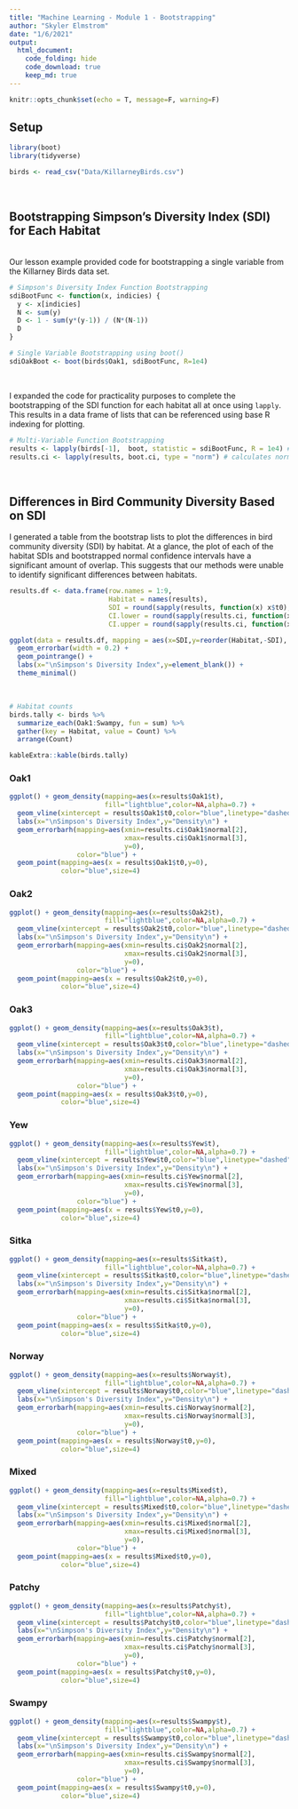 ```yaml
---
title: "Machine Learning - Module 1 - Bootstrapping"
author: "Skyler Elmstrom"
date: "1/6/2021"
output:
  html_document:
    code_folding: hide
    code_download: true
    keep_md: true
---
```


```r
knitr::opts_chunk$set(echo = T, message=F, warning=F)
```

## Setup
```r
library(boot)
library(tidyverse)

birds <- read_csv("Data/KillarneyBirds.csv")
```
<br>

## **Bootstrapping Simpson's Diversity Index (SDI) for Each Habitat**
<br>
Our lesson example provided code for bootstrapping a single variable from the Killarney Birds data set.
```r
# Simpson's Diversity Index Function Bootstrapping
sdiBootFunc <- function(x, indicies) {
  y <- x[indicies]
  N <- sum(y)
  D <- 1 - sum(y*(y-1)) / (N*(N-1))
  D
}

# Single Variable Bootstrapping using boot()
sdiOakBoot <- boot(birds$Oak1, sdiBootFunc, R=1e4)
```
<br>

I expanded the code for practicality purposes to complete the bootstrapping of the SDI function for each habitat all at once using `lapply`. This results in a data frame of lists that can be referenced using base R indexing for plotting.
```r
# Multi-Variable Function Bootstrapping
results <- lapply(birds[-1],  boot, statistic = sdiBootFunc, R = 1e4) # calculates SDI for each habitat, drops species column
results.ci <- lapply(results, boot.ci, type = "norm") # calculates normal confidence intervals for each habitat
```
<br>

## **Differences in Bird Community Diversity Based on SDI** {.tabset .tabset-pills}

I generated a table from the bootstrap lists to plot the differences in bird community diversity (SDI) by habitat. At a glance, the plot of each of the habitat SDIs and bootstrapped normal confidence intervals have a significant amount of overlap. This suggests that our methods were unable to identify significant differences between habitats.

```r
results.df <- data.frame(row.names = 1:9,
                         Habitat = names(results),
                         SDI = round(sapply(results, function(x) x$t0),4),
                         CI.lower = round(sapply(results.ci, function(x) x$normal[2]),4),
                         CI.upper = round(sapply(results.ci, function(x) x$normal[3]),4))

ggplot(data = results.df, mapping = aes(x=SDI,y=reorder(Habitat,-SDI), xmin = CI.lower, xmax = CI.upper)) +
  geom_errorbar(width = 0.2) +
  geom_pointrange() +
  labs(x="\nSimpson's Diversity Index",y=element_blank()) +
  theme_minimal()
```
<br>

```r
# Habitat counts
birds.tally <- birds %>%
  summarize_each(Oak1:Swampy, fun = sum) %>%
  gather(key = Habitat, value = Count) %>%
  arrange(Count)

kableExtra::kable(birds.tally)
```

### Oak1
```r
ggplot() + geom_density(mapping=aes(x=results$Oak1$t),
                        fill="lightblue",color=NA,alpha=0.7) + 
  geom_vline(xintercept = results$Oak1$t0,color="blue",linetype="dashed") +
  labs(x="\nSimpson's Diversity Index",y="Density\n") +
  geom_errorbarh(mapping=aes(xmin=results.ci$Oak1$normal[2],
                             xmax=results.ci$Oak1$normal[3],
                             y=0),
                 color="blue") +
  geom_point(mapping=aes(x = results$Oak1$t0,y=0),
             color="blue",size=4)
```

### Oak2
```r
ggplot() + geom_density(mapping=aes(x=results$Oak2$t),
                        fill="lightblue",color=NA,alpha=0.7) + 
  geom_vline(xintercept = results$Oak2$t0,color="blue",linetype="dashed") +
  labs(x="\nSimpson's Diversity Index",y="Density\n") +
  geom_errorbarh(mapping=aes(xmin=results.ci$Oak2$normal[2],
                             xmax=results.ci$Oak2$normal[3],
                             y=0),
                 color="blue") +
  geom_point(mapping=aes(x = results$Oak2$t0,y=0),
             color="blue",size=4)
```

### Oak3
```r
ggplot() + geom_density(mapping=aes(x=results$Oak3$t),
                        fill="lightblue",color=NA,alpha=0.7) + 
  geom_vline(xintercept = results$Oak3$t0,color="blue",linetype="dashed") +
  labs(x="\nSimpson's Diversity Index",y="Density\n") +
  geom_errorbarh(mapping=aes(xmin=results.ci$Oak3$normal[2],
                             xmax=results.ci$Oak3$normal[3],
                             y=0),
                 color="blue") +
  geom_point(mapping=aes(x = results$Oak3$t0,y=0),
             color="blue",size=4)
```

### Yew
```r
ggplot() + geom_density(mapping=aes(x=results$Yew$t),
                        fill="lightblue",color=NA,alpha=0.7) + 
  geom_vline(xintercept = results$Yew$t0,color="blue",linetype="dashed") +
  labs(x="\nSimpson's Diversity Index",y="Density\n") +
  geom_errorbarh(mapping=aes(xmin=results.ci$Yew$normal[2],
                             xmax=results.ci$Yew$normal[3],
                             y=0),
                 color="blue") +
  geom_point(mapping=aes(x = results$Yew$t0,y=0),
             color="blue",size=4)
```

### Sitka
```r
ggplot() + geom_density(mapping=aes(x=results$Sitka$t),
                        fill="lightblue",color=NA,alpha=0.7) + 
  geom_vline(xintercept = results$Sitka$t0,color="blue",linetype="dashed") +
  labs(x="\nSimpson's Diversity Index",y="Density\n") +
  geom_errorbarh(mapping=aes(xmin=results.ci$Sitka$normal[2],
                             xmax=results.ci$Sitka$normal[3],
                             y=0),
                 color="blue") +
  geom_point(mapping=aes(x = results$Sitka$t0,y=0),
             color="blue",size=4)
```

### Norway
```r
ggplot() + geom_density(mapping=aes(x=results$Norway$t),
                        fill="lightblue",color=NA,alpha=0.7) + 
  geom_vline(xintercept = results$Norway$t0,color="blue",linetype="dashed") +
  labs(x="\nSimpson's Diversity Index",y="Density\n") +
  geom_errorbarh(mapping=aes(xmin=results.ci$Norway$normal[2],
                             xmax=results.ci$Norway$normal[3],
                             y=0),
                 color="blue") +
  geom_point(mapping=aes(x = results$Norway$t0,y=0),
             color="blue",size=4)
```

### Mixed
```r
ggplot() + geom_density(mapping=aes(x=results$Mixed$t),
                        fill="lightblue",color=NA,alpha=0.7) + 
  geom_vline(xintercept = results$Mixed$t0,color="blue",linetype="dashed") +
  labs(x="\nSimpson's Diversity Index",y="Density\n") +
  geom_errorbarh(mapping=aes(xmin=results.ci$Mixed$normal[2],
                             xmax=results.ci$Mixed$normal[3],
                             y=0),
                 color="blue") +
  geom_point(mapping=aes(x = results$Mixed$t0,y=0),
             color="blue",size=4)
```

### Patchy
```r
ggplot() + geom_density(mapping=aes(x=results$Patchy$t),
                        fill="lightblue",color=NA,alpha=0.7) + 
  geom_vline(xintercept = results$Patchy$t0,color="blue",linetype="dashed") +
  labs(x="\nSimpson's Diversity Index",y="Density\n") +
  geom_errorbarh(mapping=aes(xmin=results.ci$Patchy$normal[2],
                             xmax=results.ci$Patchy$normal[3],
                             y=0),
                 color="blue") +
  geom_point(mapping=aes(x = results$Patchy$t0,y=0),
             color="blue",size=4)
```

### Swampy
```r
ggplot() + geom_density(mapping=aes(x=results$Swampy$t),
                        fill="lightblue",color=NA,alpha=0.7) + 
  geom_vline(xintercept = results$Swampy$t0,color="blue",linetype="dashed") +
  labs(x="\nSimpson's Diversity Index",y="Density\n") +
  geom_errorbarh(mapping=aes(xmin=results.ci$Swampy$normal[2],
                             xmax=results.ci$Swampy$normal[3],
                             y=0),
                 color="blue") +
  geom_point(mapping=aes(x = results$Swampy$t0,y=0),
             color="blue",size=4)
```